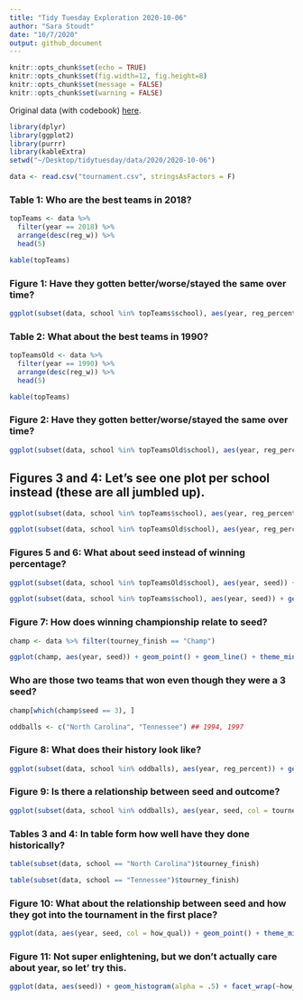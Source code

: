 ```yaml
---
title: "Tidy Tuesday Exploration 2020-10-06"
author: "Sara Stoudt"
date: "10/7/2020"
output: github_document
---
```


```r
knitr::opts_chunk$set(echo = TRUE)
knitr::opts_chunk$set(fig.width=12, fig.height=8) 
knitr::opts_chunk$set(message = FALSE)
knitr::opts_chunk$set(warning = FALSE)

```

Original data (with codebook) [here](https://github.com/rfordatascience/tidytuesday/blob/master/data/2020/2020-10-06/readme.md).

```r
library(dplyr)
library(ggplot2)
library(purrr)
library(kableExtra)
setwd("~/Desktop/tidytuesday/data/2020/2020-10-06")

data <- read.csv("tournament.csv", stringsAsFactors = F)
```

### Table 1: Who are the best teams in 2018?

```r
topTeams <- data %>%
  filter(year == 2018) %>%
  arrange(desc(reg_w)) %>%
  head(5)

kable(topTeams)
```

### Figure 1: Have they gotten better/worse/stayed the same over time?

```r
ggplot(subset(data, school %in% topTeams$school), aes(year, reg_percent, col = school, group = school)) + geom_point() + geom_line() + theme_minimal(base_size = 20)
```

### Table 2: What about the best teams in 1990?

```r
topTeamsOld <- data %>%
  filter(year == 1990) %>%
  arrange(desc(reg_w)) %>%
  head(5)

kable(topTeams)
```

### Figure 2: Have they gotten better/worse/stayed the same over time?

```r
ggplot(subset(data, school %in% topTeamsOld$school), aes(year, reg_percent, col = school, group = school)) + geom_point() + geom_line() + theme_minimal(base_size = 20)
```

## Figures 3 and 4: Let's see one plot per school instead (these are all jumbled up).

```r
ggplot(subset(data, school %in% topTeams$school), aes(year, reg_percent)) + geom_point() + geom_line() + facet_wrap(~school) + theme_minimal(base_size = 25)

ggplot(subset(data, school %in% topTeamsOld$school), aes(year, reg_percent)) + geom_point() + geom_line() + facet_wrap(~school) + theme_minimal(base_size = 25)
```

### Figures 5 and 6: What about seed instead of winning percentage?

```r
ggplot(subset(data, school %in% topTeamsOld$school), aes(year, seed)) + geom_point() + geom_line() + facet_wrap(~school) + theme_minimal(base_size = 25)

ggplot(subset(data, school %in% topTeams$school), aes(year, seed)) + geom_point() + geom_line() + facet_wrap(~school) + theme_minimal(base_size = 25)
```

### Figure 7: How does winning championship relate to seed?

```r
champ <- data %>% filter(tourney_finish == "Champ")

ggplot(champ, aes(year, seed)) + geom_point() + geom_line() + theme_minimal(base_size = 25)
```

### Who are those two teams that won even though they were a 3 seed?

```r
champ[which(champ$seed == 3), ]

oddballs <- c("North Carolina", "Tennessee") ## 1994, 1997
```

### Figure 8: What does their history look like?

```r
ggplot(subset(data, school %in% oddballs), aes(year, reg_percent)) + geom_point() + geom_line() + geom_vline(xintercept = 1994) + geom_vline(xintercept = 1997) + facet_wrap(~school)
```

### Figure 9: Is there a relationship between seed and outcome?

```r
ggplot(subset(data, school %in% oddballs), aes(year, seed, col = tourney_finish)) + geom_point(size = 3) + facet_wrap(~school) + theme_minimal(base_size = 20)
```

### Tables 3 and 4: In table form how well have they done historically?

```r
table(subset(data, school == "North Carolina")$tourney_finish)

table(subset(data, school == "Tennessee")$tourney_finish)
```


### Figure 10: What about the relationship between seed and how they got into the tournament in the first place?

```r
ggplot(data, aes(year, seed, col = how_qual)) + geom_point() + theme_minimal(base_size = 20)
```

### Figure 11: Not super enlightening, but we don't actually care about year, so let' try this.

```r
ggplot(data, aes(seed)) + geom_histogram(alpha = .5) + facet_wrap(~how_qual) + theme_minimal(base_size = 20) ## interesting

```